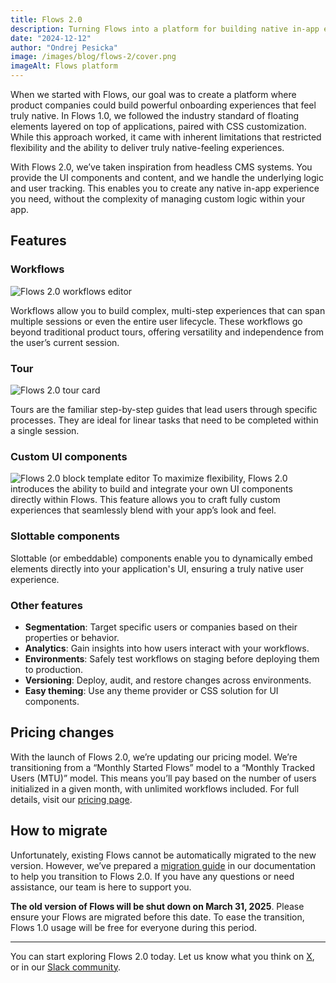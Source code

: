 ```yaml
---
title: Flows 2.0
description: Turning Flows into a platform for building native in-app experiences, your way.
date: "2024-12-12"
author: "Ondrej Pesicka"
image: /images/blog/flows-2/cover.png
imageAlt: Flows platform
---
```


When we started with Flows, our goal was to create a platform where product companies could build powerful onboarding experiences that feel truly native. In Flows 1.0, we followed the industry standard of floating elements layered on top of applications, paired with CSS customization. While this approach worked, it came with inherent limitations that restricted flexibility and the ability to deliver truly native-feeling experiences.

With Flows 2.0, we’ve taken inspiration from headless CMS systems. You provide the UI components and content, and we handle the underlying logic and user tracking. This enables you to create any native in-app experience you need, without the complexity of managing custom logic within your app.

## Features

### Workflows

<Image
  src="/images/blog/flows-2/workflows.png"
  alt="Flows 2.0 workflows editor"
  width={1800}
  height={720}
/>

Workflows allow you to build complex, multi-step experiences that can span multiple sessions or even the entire user lifecycle. These workflows go beyond traditional product tours, offering versatility and independence from the user’s current session.

### Tour

<Image src="/images/blog/flows-2/tour.png" alt="Flows 2.0 tour card" width={1800} height={636} />

Tours are the familiar step-by-step guides that lead users through specific processes. They are ideal for linear tasks that need to be completed within a single session.

### Custom UI components

<Image
  src="/images/blog/flows-2/template.png"
  alt="Flows 2.0 block template editor"
  width={1800}
  height={1040}
/>
To maximize flexibility, Flows 2.0 introduces the ability to build and integrate your own UI
components directly within Flows. This feature allows you to craft fully custom experiences that
seamlessly blend with your app’s look and feel.

### Slottable components

Slottable (or embeddable) components enable you to dynamically embed elements directly into your application's UI, ensuring a truly native user experience.

### Other features

- **Segmentation**: Target specific users or companies based on their properties or behavior.
- **Analytics**: Gain insights into how users interact with your workflows.
- **Environments**: Safely test workflows on staging before deploying them to production.
- **Versioning**: Deploy, audit, and restore changes across environments.
- **Easy theming**: Use any theme provider or CSS solution for UI components.

## Pricing changes

With the launch of Flows 2.0, we’re updating our pricing model. We’re transitioning from a “Monthly Started Flows” model to a “Monthly Tracked Users (MTU)” model. This means you’ll pay based on the number of users initialized in a given month, with unlimited workflows included. For full details, visit our [pricing page](/pricing).

## How to migrate

Unfortunately, existing Flows cannot be automatically migrated to the new version. However, we’ve prepared a [migration guide](/docs/getting-started/flows-1-migration-guide) in our documentation to help you transition to Flows 2.0. If you have any questions or need assistance, our team is here to support you.

**The old version of Flows will be shut down on March 31, 2025**. Please ensure your Flows are migrated before this date. To ease the transition, Flows 1.0 usage will be free for everyone during this period.

---

You can start exploring Flows 2.0 today. Let us know what you think on [X](https://x.com/flows_sh), or in our [Slack community](https://flows.sh/join-slack).
